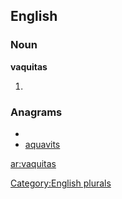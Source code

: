 ==English==

===Noun===
'''vaquitas'''

# {{plural of|[[vaquita]]}}

===Anagrams===
* {{alphagram|aaiqstuv}}
* [[aquavits#English|aquavits]]

[[Category:English plurals]]

[[ar:vaquitas]]